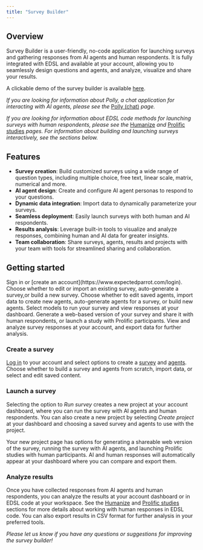 ```yaml
---
title: "Survey Builder"
---
```


## Overview

Survey Builder is a user-friendly, no-code application for launching surveys and gathering responses from AI agents and human respondents. It is fully integrated with EDSL and available at your account, allowing you to seamlessly design questions and agents, and analyze, visualize and share your results.

A clickable demo of the survey builder is available [here](https://www.expectedparrot.com/getting-started/build).

*If you are looking for information about Polly, a chat application for interacting with AI agents, please see the* [Polly (chat)](/en/latest/polly#polly) *page.*

*If you are looking for information about EDSL code methods for launching surveys with human respondents, please see the* [Humanize](/en/latest/humanize#humanize) *and* [Prolific studies](/en/latest/prolific#prolific) *pages.* *For information about building and launching surveys interactively, see the sections below.*

## Features

- **Survey creation**: Build customized surveys using a wide range of question types, including multiple choice, free text, linear scale, matrix, numerical and more.
- **AI agent design**: Create and configure AI agent personas to respond to your questions.
- **Dynamic data integration**: Import data to dynamically parameterize your surveys.
- **Seamless deployment**: Easily launch surveys with both human and AI respondents.
- **Results analysis**: Leverage built-in tools to visualize and analyze responses, combining human and AI data for greater insights.
- **Team collaboration**: Share surveys, agents, results and projects with your team with tools for streamlined sharing and collaboration.

## Getting started

<Steps>
<Step title="Log into your account">
	Sign in or [create an account](https://www.expectedparrot.com/login).
</Step>
<Step title="Create a survey">
	Choose whether to edit or import an existing survey, auto-generate a survey,or build a new survey.
</Step>
<Step title="Design AI agents">
	Choose whether to edit saved agents, import data to create new agents, auto-generate agents for a survey, or build new agents.
</Step>
<Step title="Run the survey">
	Select models to run your survey and view responses at your dashboard.
</Step>
<Step title="Gather human responses">
	Generate a web-based version of your survey and share it with human respondents, or launch a study with Prolific participants.
</Step>
<Step title="Analyze results">
	View and analyze survey responses at your account, and export data for further analysis.
</Step>
</Steps>

### Create a survey

[Log in](https://www.expectedparrot.com/login) to your account and select options to create a [survey](https://www.expectedparrot.com/create/survey) and [agents](https://www.expectedparrot.com/create/agent-list). Choose whether to build a survey and agents from scratch, import data, or select and edit saved content.

### Launch a survey

Selecting the option to *Run survey* creates a new project at your account dashboard, where you can run the survey with AI agents and human respondents. You can also create a new project by selecting *Create project* at your dashboard and choosing a saved survey and agents to use with the project.

Your new project page has options for generating a shareable web version of the survey, running the survey with AI agents, and launching Prolific studies with human participants. AI and human responses will automatically appear at your dashboard where you can compare and export them.

### Analyze results

Once you have collected responses from AI agents and human respondents, you can analyze the results at your account dashboard or in EDSL code at your workspace. See the [Humanize](/en/latest/humanize#humanize) and [Prolific studies](/en/latest/prolific#prolific) sections for more details about working with human responses in EDSL code. You can also export results in CSV format for further analysis in your preferred tools.

*Please let us know if you have any questions or suggestions for improving the survey builder!*
